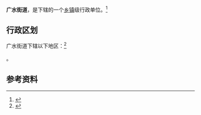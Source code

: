 {{中国乡级行政区|42/13/81/003/000}}

'''广水街道'''，是{{PRC admin/fullname|42/13/81/003/000|3}}下辖的一个[[乡镇|乡镇]]级行政单位。<ref>{{PRC admin/ref sgc|{{PRC admin/parent|42/13/81/003/000}}}}</ref>

== 行政区划 ==

广水街道下辖以下地区：<ref>{{PRC admin/ref sgc|42/13/81/003/000}}</ref>

{{PRC admin/children|42/13/81/003/000}}。

== 参考资料 ==

{{reflist}}

{{行政区划小作品}}
{{PRC admin/navcat|42/13/81/003/000}}